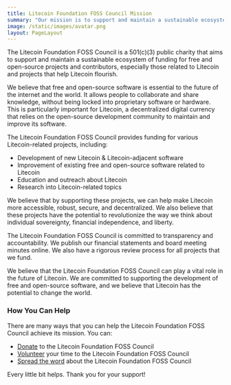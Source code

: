 ```yaml
---
title: Litecoin Foundation FOSS Council Mission
summary: "Our mission is to support and maintain a sustainable ecosystem of funding for free and open-source projects and contributors. Our focus is Litecoin."
image: /static/images/avatar.png
layout: PageLayout
---
```


The Litecoin Foundation FOSS Council is a 501(c)(3) public charity that aims to support and maintain a sustainable ecosystem of funding for free and open-source projects and contributors, especially those related to Litecoin and projects that help Litecoin flourish.

We believe that free and open-source software is essential to the future of the internet and the world. It allows people to collaborate and share knowledge, without being locked into proprietary software or hardware. This is particularly important for Litecoin, a decentralized digital currency that relies on the open-source development community to maintain and improve its software.

The Litecoin Foundation FOSS Council provides funding for various Litecoin-related projects, including:

- Development of new Litecoin & Litecoin-adjacent software
- Improvement of existing free and open-source software related to Litecoin
- Education and outreach about Litecoin
- Research into Litecoin-related topics

We believe that by supporting these projects, we can help make Litecoin more accessible, robust, secure, and decentralized. We also believe that these projects have the potential to revolutionize the way we think about individual sovereignty, financial independence, and liberty.

The Litecoin Foundation FOSS Council is committed to transparency and accountability. We publish our financial statements and board meeting minutes online. We also have a rigorous review process for all projects that we fund.

We believe that the Litecoin Foundation FOSS Council can play a vital role in the future of Litecoin. We are committed to supporting the development of free and open-source software, and we believe that Litecoin has the potential to change the world.

### How You Can Help

There are many ways that you can help the Litecoin Foundation FOSS Council achieve its mission. You can:

- [Donate] to the Litecoin Foundation FOSS Council
- [Volunteer] your time to the Litecoin Foundation FOSS Council
- [Spread the word] about the Litecoin Foundation FOSS Council

Every little bit helps. Thank you for your support!

[Donate]: /projects/lf_foss_operations_budget
[Volunteer]: mailto:volunteer@litecoinfoundation.org
[Spread the word]: http://your-link-here.com
